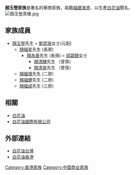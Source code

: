'''顏玉瑩家族'''是著名的華商家族，祖籍[[福建|福建]][[海澄|海澄]]，以生產[[白花油|白花油]]聞名。
[[File:顏玉瑩真像.jpg|right]]

==家族成員==
* [[顏玉瑩|顏玉瑩]]先生 = [[劉昆珠|劉昆珠]]女士(元配)
** [[顏福星|顏福星]]先生 (長房) 
*** [[顏為善|顏為善]]先生 (長孫) = [[邱碧錦|邱碧錦]]女士
**** [[顏清輝|顏清輝]]先生 （曾孫）
**** [[顏清泉|顏清泉]]先生 （曾孫）
** [[顏福偉|顏福偉]]先生 (二房)
** [[顏福健|顏福健]]先生 (二房)
** [[顏福成|顏福成]]先生 (三房)

==相關==
* [[白花油|白花油]]
* [[白花油國際有限公司|白花油國際有限公司]]

==外部連結==
* [http://www.whiteflower.com.tw 白花油台灣] {{Wayback|url=http://www.whiteflower.com.tw/ |date=20180809031426 }}
* [http://www.whiteflower.com 白花油香港] {{Wayback|url=http://www.whiteflower.com/ |date=20210425130043 }}

[[Category:香港家族|Category:香港家族]]
[[Category:中国商业家族|Category:中国商业家族]]